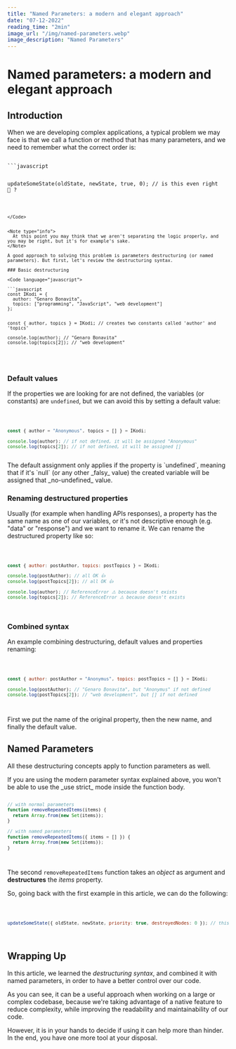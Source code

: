 ```yaml
---
title: "Named Parameters: a modern and elegant approach"
date: "07-12-2022"
reading_time: "2min"
image_url: "/img/named-parameters.webp"
image_description: "Named Parameters"
---
```


# Named parameters: a modern and elegant approach

## Introduction

When we are developing complex applications, a typical problem we may face is that we call a function or method that has many parameters, and we need to remember what the correct order is:

<Code language="javascript">
```javascript

updateSomeState(oldState, newState, true, 0); // is this even right 🤔 ?

````

</Code>


<Note type="info">
  At this point you may think that we aren't separating the logic properly, and you may be right, but it's for example's sake.
</Note>

A good approach to solving this problem is parameters destructuring (or named parameters). But first, let's review the destructuring syntax.

### Basic destructuring

<Code language="javascript">

```javascript
const IKodi = {
  author: "Genaro Bonavita",
  topics: ["programming", "JavaScript", "web development"]
};


const { author, topics } = IKodi; // creates two constants called 'author' and 'topics'

console.log(author); // "Genaro Bonavita"
console.log(topics[2]); // "web development"
````

</Code>

<br />

### Default values

If the properties we are looking for are not defined, the variables (or constants) are `undefined`, but we can avoid this by setting a default value:

<Code language="javascript">

```javascript
const { author = "Anonymous", topics = [] } = IKodi;

console.log(author); // if not defined, it will be assigned "Anonymous"
console.log(topics[2]); // if not defined, it will be assigned []
```

</Code>

<Note type="warn">
  The default assignment only applies if the property is `undefined`, meaning
  that if it's `null` (or any other _falsy_ value) the created variable will be
  assigned that _no-undefined_ value.
</Note>

### Renaming destructured properties

Usually (for example when handling APIs responses), a property has the same name as one of our variables, or it's not descriptive enough (e.g. "data" or "response") and we want to rename it. We can rename the destructured property like so:

<Code language="javascript">

```javascript
const { author: postAuthor, topics: postTopics } = IKodi;

console.log(postAuthor); // all OK 👍
console.log(postTopics[2]); // all OK 👍

console.log(author); // ReferenceError ⚠️ because doesn't exists
console.log(topics[2]); // ReferenceError ⚠️ because doesn't exists
```

</Code>

### Combined syntax

An example combining destructuring, default values and properties renaming:

<Code language="javascript">

```javascript
const { author: postAuthor = "Anonymus", topics: postTopics = [] } = IKodi;

console.log(postAuthor); // "Genaro Bonavita", but "Anonymus" if not defined
console.log(postTopics[2]); // "web development", but [] if not defined
```

</Code>

First we put the name of the original property, then the new name, and finally the default value.

## Named Parameters

All these destructuring concepts apply to function parameters as well.

<Note type="warn">
  If you are using the modern parameter syntax explained above, you won't be
  able to use the _use strict_ mode inside the function body.
</Note>

<Code language="javascript">

```javascript
// with normal parameters
function removeRepeatedItems(items) {
  return Array.from(new Set(items));
}

// with named parameters
function removeRepeatedItems({ items = [] }) {
  return Array.from(new Set(items));
}
```

</Code>

The second `removeRepeatedItems` function takes an _object_ as argument and **destructures** the _items_ property.

So, going back with the first example in this article, we can do the following:

<Code language="javascript">

```javascript
updateSomeState({ oldState, newState, priority: true, destroyedNodes: 0 }); // this is more descriptive now
```

</Code>

## Wrapping Up

In this article, we learned the _destructuring syntax_, and combined it with named parameters, in order to have a better control over our code.

As you can see, it can be a useful approach when working on a large or complex codebase, because we're taking advantage of a native feature to reduce complexity, while improving the readability and maintainability of our code.

However, it is in your hands to decide if using it can help more than hinder. In the end, you have one more tool at your disposal.
